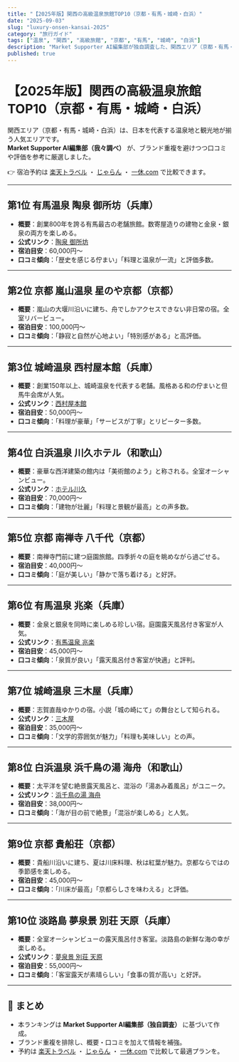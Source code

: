 ```yaml
---
title: "【2025年版】関西の高級温泉旅館TOP10（京都・有馬・城崎・白浜）"
date: "2025-09-03"
slug: "luxury-onsen-kansai-2025"
category: "旅行ガイド"
tags: ["温泉", "関西", "高級旅館", "京都", "有馬", "城崎", "白浜"]
description: "Market Supporter AI編集部が独自調査した、関西エリア（京都・有馬・城崎・白浜）の高級温泉旅館TOP10。公式リンク・料金目安・口コミ傾向をまとめました。"
published: true
---
```


# 【2025年版】関西の高級温泉旅館TOP10（京都・有馬・城崎・白浜）

関西エリア（京都・有馬・城崎・白浜）は、日本を代表する温泉地と観光地が揃う人気エリアです。  
**Market Supporter AI編集部（我々調べ）** が、ブランド重複を避けつつ口コミや評価を参考に厳選しました。  

👉 宿泊予約は [楽天トラベル](/api/go/rakuten-travel) ・ [じゃらん](/api/go/jalan) ・ [一休.com](/api/go/ikyu) で比較できます。  

---

## 第1位 有馬温泉 陶泉 御所坊（兵庫）
- **概要**：創業800年を誇る有馬最古の老舗旅館。数寄屋造りの建物と金泉・銀泉の両方を楽しめる。  
- **公式リンク**：[陶泉 御所坊](https://goshoboh.com/)  
- **宿泊目安**：60,000円〜  
- **口コミ傾向**：「歴史を感じる佇まい」「料理と温泉が一流」と評価多数。  

---

## 第2位 京都 嵐山温泉 星のや京都（京都）
- **概要**：嵐山の大堰川沿いに建ち、舟でしかアクセスできない非日常の宿。全室リバービュー。  
- **宿泊目安**：100,000円〜  
- **口コミ傾向**：「静寂と自然が心地よい」「特別感がある」と高評価。  

---

## 第3位 城崎温泉 西村屋本館（兵庫）
- **概要**：創業150年以上、城崎温泉を代表する老舗。風格ある和の佇まいと但馬牛会席が人気。  
- **公式リンク**：[西村屋本館](https://www.nishimuraya.ne.jp/honkan/)  
- **宿泊目安**：50,000円〜  
- **口コミ傾向**：「料理が豪華」「サービスが丁寧」とリピーター多数。  

---

## 第4位 白浜温泉 川久ホテル（和歌山）
- **概要**：豪華な西洋建築の館内は「美術館のよう」と称される。全室オーシャンビュー。  
- **公式リンク**：[ホテル川久](https://www.hotel-kawakyu.jp/)  
- **宿泊目安**：70,000円〜  
- **口コミ傾向**：「建物が壮麗」「料理と景観が最高」との声多数。  

---

## 第5位 京都 南禅寺 八千代（京都）
- **概要**：南禅寺門前に建つ庭園旅館。四季折々の庭を眺めながら過ごせる。   
- **宿泊目安**：40,000円〜  
- **口コミ傾向**：「庭が美しい」「静かで落ち着ける」と好評。  

---

## 第6位 有馬温泉 兆楽（兵庫）
- **概要**：金泉と銀泉を同時に楽しめる珍しい宿。庭園露天風呂付き客室が人気。  
- **公式リンク**：[有馬温泉 兆楽](https://www.choraku.com/)  
- **宿泊目安**：45,000円〜  
- **口コミ傾向**：「泉質が良い」「露天風呂付き客室が快適」と評判。  

---

## 第7位 城崎温泉 三木屋（兵庫）
- **概要**：志賀直哉ゆかりの宿。小説「城の崎にて」の舞台として知られる。  
- **公式リンク**：[三木屋](https://www.kinosaki-mikiya.jp/)  
- **宿泊目安**：35,000円〜  
- **口コミ傾向**：「文学的雰囲気が魅力」「料理も美味しい」との声。  

---

## 第8位 白浜温泉 浜千鳥の湯 海舟（和歌山）
- **概要**：太平洋を望む絶景露天風呂と、混浴の「湯あみ着風呂」がユニーク。  
- **公式リンク**：[浜千鳥の湯 海舟](https://www.hotespa.net/hotels/kaisyu/)  
- **宿泊目安**：38,000円〜  
- **口コミ傾向**：「海が目の前で絶景」「混浴が楽しめる」と人気。  

---

## 第9位 京都 貴船荘（京都）
- **概要**：貴船川沿いに建ち、夏は川床料理、秋は紅葉が魅力。京都ならではの季節感を楽しめる。  
- **宿泊目安**：45,000円〜  
- **口コミ傾向**：「川床が最高」「京都らしさを味わえる」と評価。  

---

## 第10位 淡路島 夢泉景 別荘 天原（兵庫）
- **概要**：全室オーシャンビューの露天風呂付き客室。淡路島の新鮮な海の幸が楽しめる。  
- **公式リンク**：[夢泉景 別荘 天原](https://www.yumesenkei.com/amahara/)  
- **宿泊目安**：55,000円〜  
- **口コミ傾向**：「客室露天が素晴らしい」「食事の質が高い」と好評。  

---

## 📌 まとめ
- 本ランキングは **Market Supporter AI編集部（独自調査）** に基づいて作成。  
- ブランド重複を排除し、概要・口コミを加えて情報を補強。  
- 予約は [楽天トラベル](/api/go/rakuten-travel) ・ [じゃらん](/api/go/jalan) ・ [一休.com](/api/go/ikyu) で比較して最適プランを。  
